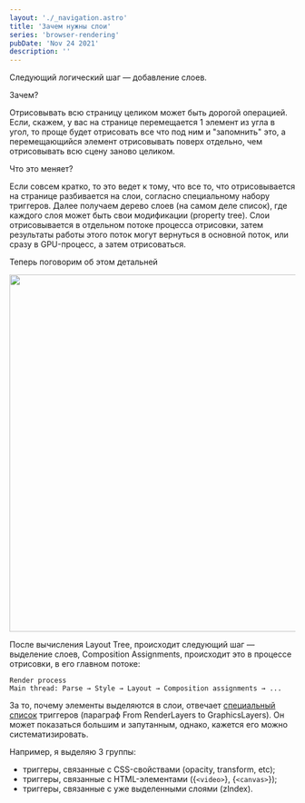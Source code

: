 ```yaml
---
layout: './_navigation.astro'
title: 'Зачем нужны слои'
series: 'browser-rendering'
pubDate: 'Nov 24 2021'
description: ''
---
```



Следующий логический шаг — добавление слоев.

Зачем?

Отрисовывать всю страницу целиком может быть дорогой операцией. Если, скажем, у вас на странице перемещается 1 элемент из угла в угол, то проще будет отрисовать все что под ним и "запомнить" это, а перемещающийся элемент отрисовывать поверх отдельно, чем отрисовывать всю сцену заново целиком.

Что это меняет?

Если совсем кратко, то это ведет к тому, что все то, что отрисовывается на странице разбивается на слои, согласно специальному набору триггеров. Далее получаем дерево слоев (на самом деле список), где каждого слоя может быть свои модификации (property tree). Слои отрисовывается в отдельном потоке процесса отрисовки, затем результаты работы этого поток могут вернуться в основной поток, или сразу в GPU-процесс, а затем отрисоваться.

Теперь поговорим об этом детальней

<Img
  src="/assets/posts/2021/browser-rendering-layers/stage.jpg"
  width="1280"
  height="629"
/>

После вычисления Layout Tree, происходит следующий шаг —выделение слоев, Composition Assignments, происходит это в процессе отрисовки, в его главном потоке:

```
Render process
Main thread: Parse → Style → Layout → Composition assignments → ...
```

За то, почему элементы выделяются в слои, отвечает [специальный список](https://dev.chromium.org/developers/design-documents/gpu-accelerated-compositing-in-chrome) триггеров (параграф From RenderLayers to GraphicsLayers). Он может показаться большим и запутанным, однако, кажется его можно систематизировать.

Например, я выделяю 3 группы:

- триггеры, связанные с CSS-свойствами (opacity, transform, etc);
- триггеры, связанные с HTML-элементами ({`<video>`}, {`<canvas>`});
- триггеры, связанные с уже выделенными слоями (zIndex).
